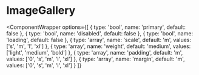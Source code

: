 
# ImageGallery

<ComponentWrapper
  options={[
    { type: 'bool', name: 'primary', default: false },
    { type: 'bool', name: 'disabled', default: false },
    { type: 'bool', name: 'loading', default: false },
    {
      type: 'array',
      name: 'scale',
      default: 'm',
      values: ['s', 'm', 'l', 'xl']
    },
    {
      type: 'array',
      name: 'weight',
      default: 'medium',
      values: ['light', 'medium', 'bold']
    },
    {
      type: 'array',
      name: 'padding',
      default: 'm',
      values: ['0', 's', 'm', 'l', 'xl']
    },
    {
      type: 'array',
      name: 'margin',
      default: 'm',
      values: ['0', 's', 'm', 'l', 'xl']
    }
  ]}
>
  <ImageGallery />
</ComponentWrapper>
